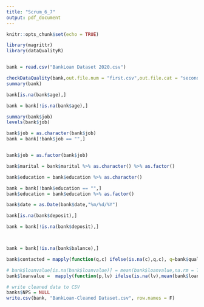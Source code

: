 ```yaml
---
title: "Scrum_6_7"
output: pdf_document
---
```


```r
knitr::opts_chunk$set(echo = TRUE)
```

```r
library(magrittr)
library(dataQualityR)


bank = read.csv("BankLoan Dataset 2020.csv")

checkDataQuality(bank,out.file.num = "first.csv",out.file.cat = "second.csv")
summary(bank)
```
```r
bank[is.na(bank$age),]

bank = bank[!is.na(bank$age),]

```
```r
summary(bank$job)
levels(bank$job)

bank$job = as.character(bank$job)
bank = bank[!bank$job == "",]


bank$job = as.factor(bank$job)

```
```r
bank$marital = bank$marital %>% as.character() %>% as.factor()
```

```r
bank$education = bank$education %>% as.character()

bank = bank[!bank$education == "",]
bank$education = bank$education %>% as.factor()
```

```r
bank$date = as.Date(bank$date,"%m/%d/%Y")
```

```r
bank[is.na(bank$deposit),]

bank = bank[!is.na(bank$deposit),]



bank = bank[!is.na(bank$balance),]
```

```r
bank$contacted = mapply(function(q,c) ifelse(is.na(c),q,c), q=bank$qualified, c = bank$contacted)
```

```r
# bank$loanvalue[is.na(bank$loanvalue)] = mean(bank$loanvalue,na.rm = T)
bank$loanvalue =  mapply(function(p,lv) ifelse(is.na(lv),mean(bank$loanvalue[bank$product == p],na.rm = T),lv), p=bank$product, lv = bank$loanvalue)
```

```r
# write cleaned data to CSV
banks$NPS = NULL
write.csv(bank, "BankLoan-Cleaned Dataset.csv", row.names = F)
```







